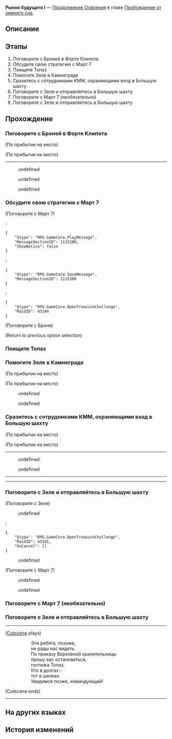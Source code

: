 {{Дополнить|Диалоги.}}
{{Миссия Инфобокс
|id              = 2010206
|Название        = 
|Изображение     = Миссия Освоения Рынок будущего I.png
|Тип             = Продолжение Освоения
|События         = 
|Глава           = Пробуждение от зимнего сна
|Условия         = Завершена [[Продолжение Освоения]] ''[[Рынок будущего. Предисловие]]''
|Персонажи       = Броня; Зеле; Март 7; Молчаливый сотрудник КММ; Первопроходец
|СтартЛокация    = Форт Клипота
|Мир             = Ярило-VI
|Локации         = Форт Клипота
|Предыдущая      = Рынок будущего. Предисловие
|Следующая       = Рынок будущего II
|Награды         = Опыт Освоения*700; Звёздный нефрит*110; Путеводитель путешественника*5; Утраченный кристалл*4; Кредиты*40 000
}}
'''Рынок будущего I''' — [[Продолжение Освоения]] в главе [[Пробуждение от зимнего сна]].

==Описание==
{{Описание|Топаз прибывает на Ярило-VI, чтобы взыскать с Архитекторов долг семисотлетней давности.<br />Кажется, за этим необоснованным требованием кроются какие-то тайные мотивы... Вы жаждете установить справедливость и прогоняете отряд КММ из Большой шахты.<br />Тем временем Броня срочно вызывает вас в Форт Клипота. Она хочет поговорить.}}

==Этапы==
# Поговорите с Броней в Форте Клипота
# Обсудите свою стратегию с Март 7
# Поищите Топаз
# Помогите Зеле в Камнеграде
# Сразитесь с сотрудниками КММ, охраняющими вход в Большую шахту
# Поговорите с Зеле и отправляйтесь в Большую шахту
# Поговорите с Март 7 (необязательно)
# Поговорите с Зеле и отправляйтесь в Большую шахту

==Прохождение==
{{Дополнить}}


===Поговорите с Броней в Форте Клипота===
{{Описание миссии|локация=Форт Клипота|Ежедневный отчёт об Освоении (автор: (Первопроходец)):<br />Использую свою репутацию, чтобы добиться аудиенции у Брони.}}
{{Диалог Начало}}
;(По прибытии на место)

;(По прибытии на место)
:{{tx}}
----
<!--Unknown TalkSentence: 201020261-->
<!--Unknown TalkSentence: 201020262-->
<!--Unknown TalkSentence: 201020263-->
:{{Диалог|Стрелка}} undefined
:{{Диалог|Стрелка}} undefined
:{{Диалог|Стрелка}} undefined
{{Диалог Конец}}

===Обсудите свою стратегию с Март 7===
{{Описание миссии|локация=Форт Клипота|Ежедневный отчёт об Освоении (автор: (Первопроходец)):<br />У Брони проблемы. Я не очень разбираюсь во взыскании долгов. Поговорю с Март.}}
{{Диалог Начало}}

;(Поговорите с Март 7)
<!--Unknown TalkSentence: 201020351-->
:<!--Unknown TalkSentence: 201020352-->
:<pre>{
	"$type": "RPG.GameCore.PlayMessage",
	"MessageSectionID": 1115100,
	"ShowNotice": false
}</pre>
:<pre>{
	"$type": "RPG.GameCore.SaveMessage",
	"MessageSectionID": 1115100
}</pre>
<!--Unknown TalkSentence: 201020310-->
:<!--Unknown TalkSentence: 201020311-->
:<pre>{
	"$type": "RPG.GameCore.OpenTreasureChallenge",
	"RaidID": 43104
}</pre>

;(Поговорите с Броня)
<!--Unknown TalkSentence: 201020321-->
<!--Unknown TalkSentence: 201020322-->
;(Return to previous option selection)
{{Диалог Конец}}

===Поищите Топаз===
{{Описание миссии|локация=Форт Клипота|Ежедневный отчёт об Освоении (автор: (Первопроходец)):<br />У нас неприятности. Белобог задолжал КММ целую кучу денег. Нужно поговорить с Топаз в музее.}}
{{Диалог Начало}}
{{Диалог Конец}}

===Помогите Зеле в Камнеграде===
{{Описание миссии|локация=Камнеград|Ежедневный отчёт об Освоении (автор: (Первопроходец)):<br />Зеле написала. КММ внезапно напала на Подземье. Нужно пойти посмотреть, что происходит.}}
{{Диалог Начало}}
;(По прибытии на место)

;(По прибытии на место)
<!--Unknown TalkSentence: 201020681-->
<!--Unknown TalkSentence: 201020682-->
:{{Диалог|Стрелка}} undefined
:<!--Unknown TalkSentence: 201020684-->
:<!--Unknown TalkSentence: 201020685-->
:<!--Unknown TalkSentence: 201020686-->
:<!--Unknown TalkSentence: 201020687-->
:<!--Unknown TalkSentence: 201020688-->
:<!--Unknown TalkSentence: 201020689-->
:<!--Unknown TalkSentence: 201020690-->
:<!--Unknown TalkSentence: 201020691-->
:<!--Unknown TalkSentence: 201020692-->
:<!--Unknown TalkSentence: 201020693-->
:{{Диалог|Стрелка}} undefined
:<!--Unknown TalkSentence: 201020687-->
:<!--Unknown TalkSentence: 201020688-->
:<!--Unknown TalkSentence: 201020689-->
:<!--Unknown TalkSentence: 201020690-->
:<!--Unknown TalkSentence: 201020691-->
:<!--Unknown TalkSentence: 201020692-->
:<!--Unknown TalkSentence: 201020693-->
<!--Unknown TalkSentence: 201020687-->
<!--Unknown TalkSentence: 201020688-->
<!--Unknown TalkSentence: 201020689-->
<!--Unknown TalkSentence: 201020690-->
<!--Unknown TalkSentence: 201020691-->
<!--Unknown TalkSentence: 201020692-->
<!--Unknown TalkSentence: 201020693-->
{{Диалог Конец}}

===Сразитесь с сотрудниками КММ, охраняющими вход в Большую шахту===
{{Описание миссии|локация=Камнеград|Ежедневный отчёт об Освоении (автор: (Первопроходец)):<br />КММ заняла Большую шахту. Кое-кому пора устроить взбучку.}}
{{Диалог Начало}}
;(По прибытии на место)

;(По прибытии на место)
----
<!--Unknown TalkSentence: 201020751-->
<!--Unknown TalkSentence: 201020752-->
<!--Unknown TalkSentence: 201020753-->
<!--Unknown TalkSentence: 201020754-->
:{{Диалог|Стрелка}} undefined
:{{Диалог|Стрелка}} undefined
<!--Unknown TalkSentence: 201020756-->
<!--Unknown TalkSentence: 201020759-->
<!--Unknown TalkSentence: 201020760-->
<!--Unknown TalkSentence: 201020761-->
<!--Unknown TalkSentence: 201020762-->
<!--Unknown TalkSentence: 201020763-->
<!--Unknown TalkSentence: 201020764-->
<!--Unknown TalkSentence: 201020765-->
<!--Unknown TalkSentence: 201020766-->
<!--Unknown TalkSentence: 201020767-->
<!--Unknown TalkSentence: 201020768-->
----
<!--Unknown TalkSentence: 201020781-->
<!--Unknown TalkSentence: 201020782-->
<!--Unknown TalkSentence: 201020783-->
<!--Unknown TalkSentence: 201020784-->
----
{{Диалог Конец}}

===Поговорите с Зеле и отправляйтесь в Большую шахту===
{{Описание миссии|локация=Камнеград|Ежедневный отчёт об Освоении (автор: (Первопроходец)):<br />Спускаюсь в шахту, чтобы спасти людей.<br />Примечание Пом-Пом: (Первопроходец), пиши нормально!}}
{{Диалог Начало}}

;(Поговорите с Зеле)
<!--Unknown TalkSentence: 201020791-->
:{{Диалог|Стрелка}} undefined
:<!--Unknown TalkSentence: 201020793-->
:<pre>{
	"$type": "RPG.GameCore.OpenTreasureChallenge",
	"RaidID": 43101,
	"OnCancel": []
}</pre>
:{{Диалог|Выход}} undefined
:<!--Unknown TalkSentence: 201020795-->

;(Поговорите с Март 7)
<!--Unknown TalkSentence: 201020785-->
:{{Диалог|Стрелка}} undefined
:{{Диалог|Стрелка}} undefined
<!--Unknown TalkSentence: 201020787-->
<!--Unknown TalkSentence: 201020788-->
<!--Unknown TalkSentence: 201020797-->
{{Диалог Конец}}

===Поговорите с Март 7 (необязательно)===
{{Диалог Начало}}
{{Диалог Конец}}

===Поговорите с Зеле и отправляйтесь в Большую шахту===
{{Диалог Начало}}
----
;([[#Gallery|Cutscene]] plays)
::Эти ребята, похоже,
::не рады нас видеть.
::По приказу Верховной хранительницы
::прошу вас остановиться,
::госпожа Топаз.
::Кто в долгах -
::тот в шелках.
::Увидимся позже, командующий!
;(Cutscene ends)
----
{{Диалог Конец}}

==На других языках==
{{На других языках
|en   = Future Market (I)
|zhs  = 未来市场•其一
|zht  = 未來市場•其一
|ja   = フューチャーズマーケット・一
|ko   = 미래 시장•1
|es   = El mercado del mañana&nbsp;I
|fr   = Marché à terme (I)
|ru   = Рынок будущего I
|th   = ตลาดแห่งอนาคต 1
|vi   = Thị Trường Tương Lai 1
|de   = Markt der Zukunft (Teil 1)
|id   = Pasar Masa Depan 1
|pt   = Mercado Futuro (I)
}}

==История изменений==
{{История изменений|2.7}}
